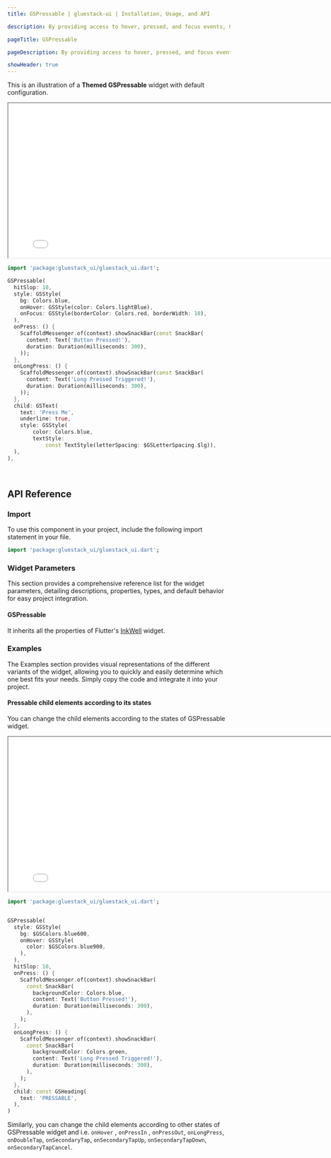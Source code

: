 ```yaml
---
title: GSPressable | gluestack-ui | Installation, Usage, and API

description: By providing access to hover, pressed, and focus events, GSPressable serves as a more flexible alternative to buttons at a lower level of abstraction. It is a useful primitive for advanced customization needs.

pageTitle: GSPressable

pageDescription: By providing access to hover, pressed, and focus events, GSPressable serves as a more flexible alternative to buttons at a lower level of abstraction. It is a useful primitive for advanced customization needs.

showHeader: true
---
```





<Meta title="Components/Forms/Pressable" />

This is an illustration of a **Themed GSPressable** widget with default configuration.

<iframe
  src={env.NEXT_PUBLIC_PREVIEW + 'pressable-preview'}
  title="Example"
  width="800"
  height="350"
></iframe>

```dart
import 'package:gluestack_ui/gluestack_ui.dart';

GSPressable(
  hitSlop: 10,
  style: GSStyle(
    bg: Colors.blue,
    onHover: GSStyle(color: Colors.lightBlue),
    onFocus: GSStyle(borderColor: Colors.red, borderWidth: 10),
  ),
  onPress: () {
    ScaffoldMessenger.of(context).showSnackBar(const SnackBar(
      content: Text('Button Pressed!'),
      duration: Duration(milliseconds: 300),
    ));
  },
  onLongPress: () {
    ScaffoldMessenger.of(context).showSnackBar(const SnackBar(
      content: Text('Long Pressed Triggered!'),
      duration: Duration(milliseconds: 300),
    ));
  },
  child: GSText(
    text: 'Press Me',
    underline: true,
    style: GSStyle(
        color: Colors.blue,
        textStyle:
            const TextStyle(letterSpacing: $GSLetterSpacing.$lg)),
  ),
),

```

<br />

## API Reference

### Import

To use this component in your project, include the following import statement in your file.

```dart
import 'package:gluestack_ui/gluestack_ui.dart';
```

### Widget Parameters

This section provides a comprehensive reference list for the widget parameters, detailing descriptions, properties, types, and default behavior for easy project integration.

#### GSPressable

It inherits all the properties of Flutter's [InkWell](https://api.flutter.dev/flutter/material/InkWell-class.html) widget.

### Examples

The Examples section provides visual representations of the different variants of the widget, allowing you to quickly and easily determine which one best fits your needs. Simply copy the code and integrate it into your project.

#### Pressable child elements according to its states

You can change the child elements according to the states of GSPressable widget.

<iframe
  src={env.NEXT_PUBLIC_PREVIEW + 'pressable-with-states-preview'}
  title="Example"
  width="800"
  height="350"
></iframe>

```dart
import 'package:gluestack_ui/gluestack_ui.dart';


GSPressable(
  style: GSStyle(
    bg: $GSColors.blue600,
    onHover: GSStyle(
      color: $GSColors.blue900,
    ),
  ),
  hitSlop: 10,
  onPress: () {
    ScaffoldMessenger.of(context).showSnackBar(
      const SnackBar(
        backgroundColor: Colors.blue,
        content: Text('Button Pressed!'),
        duration: Duration(milliseconds: 300),
      ),
    );
  },
  onLongPress: () {
    ScaffoldMessenger.of(context).showSnackBar(
      const SnackBar(
        backgroundColor: Colors.green,
        content: Text('Long Pressed Triggered!'),
        duration: Duration(milliseconds: 300),
      ),
    );
  },
  child: const GSHeading(
    text: 'PRESSABLE',
  ),
)


```

Similarly, you can change the child elements according to other states of GSPressable
widget and i.e. `onHover` , `onPressIn` , `onPressOut`, `onLongPress`, `onDoubleTap`, `onSecondaryTap`, `onSecondaryTapUp`, `onSecondaryTapDown`, `onSecondaryTapCancel`.

```

```
